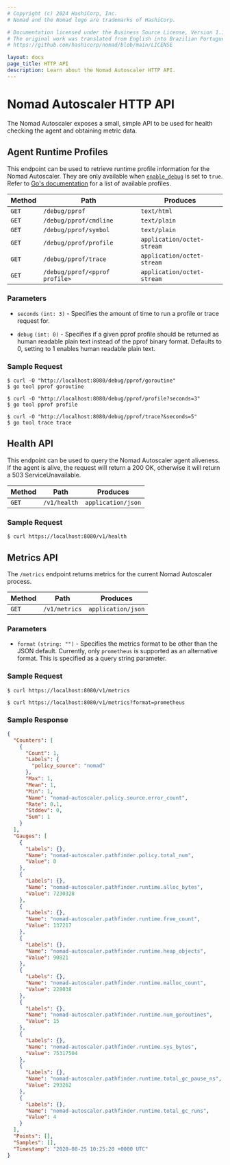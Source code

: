 ```yaml
---
# Copyright (c) 2024 HashiCorp, Inc.
# Nomad and the Nomad logo are trademarks of HashiCorp.

# Documentation licensed under the Business Source License, Version 1.1.
# The original work was translated from English into Brazilian Portuguese.
# https://github.com/hashicorp/nomad/blob/main/LICENSE

layout: docs
page_title: HTTP API
description: Learn about the Nomad Autoscaler HTTP API.
---
```


# Nomad Autoscaler HTTP API

The Nomad Autoscaler exposes a small, simple API to be used for health checking
the agent and obtaining metric data.

## Agent Runtime Profiles

This endpoint can be used to retrieve runtime profile information for the Nomad
Autoscaler. They are only available when [`enable_debug`][agent_enable_debug]
is set to `true`. Refer to [Go's documentation][go_debug] for a list of
available profiles.

| Method | Path                           | Produces                   |
| ------ | ------------------------------ | -------------------------- |
| `GET`  | `/debug/pprof`                 | `text/html`                |
| `GET`  | `/debug/pprof/cmdline`         | `text/plain`               |
| `GET`  | `/debug/pprof/symbol`          | `text/plain`               |
| `GET`  | `/debug/pprof/profile`         | `application/octet-stream` |
| `GET`  | `/debug/pprof/trace`           | `application/octet-stream` |
| `GET`  | `/debug/pprof/<pprof profile>` | `application/octet-stream` |

### Parameters

- `seconds` `(int: 3)` - Specifies the amount of time to run a profile or trace
  request for.

- `debug` `(int: 0)` - Specifies if a given pprof profile should be returned as
  human readable plain text instead of the pprof binary format. Defaults to 0,
  setting to 1 enables human readable plain text.

### Sample Request

```shell-session
$ curl -O "http://localhost:8080/debug/pprof/goroutine"
$ go tool pprof goroutine

$ curl -O "http://localhost:8080/debug/pprof/profile?seconds=3"
$ go tool pprof profile

$ curl -O "http://localhost:8080/debug/pprof/trace?&seconds=5"
$ go tool trace trace
```

## Health API

This endpoint can be used to query the Nomad Autoscaler agent aliveness. If the
agent is alive, the request will return a 200 OK, otherwise it will return a
503 ServiceUnavailable.

| Method | Path         | Produces           |
| ------ | ------------ | ------------------ |
| `GET`  | `/v1/health` | `application/json` |

### Sample Request

```shell-session
$ curl https://localhost:8080/v1/health
```

## Metrics API

The `/metrics` endpoint returns metrics for the current Nomad Autoscaler process.

| Method | Path          | Produces           |
| ------ | ------------- | ------------------ |
| `GET`  | `/v1/metrics` | `application/json` |

### Parameters

- `format` `(string: "")` - Specifies the metrics format to be other than the
  JSON default. Currently, only `prometheus` is supported as an alternative
  format. This is specified as a query string parameter.

### Sample Request

```shell-session
$ curl https://localhost:8080/v1/metrics
```

```shell-session
$ curl https://localhost:8080/v1/metrics?format=prometheus
```

### Sample Response

```json
{
  "Counters": [
    {
      "Count": 1,
      "Labels": {
        "policy_source": "nomad"
      },
      "Max": 1,
      "Mean": 1,
      "Min": 1,
      "Name": "nomad-autoscaler.policy.source.error_count",
      "Rate": 0.1,
      "Stddev": 0,
      "Sum": 1
    }
  ],
  "Gauges": [
    {
      "Labels": {},
      "Name": "nomad-autoscaler.pathfinder.policy.total_num",
      "Value": 0
    },
    {
      "Labels": {},
      "Name": "nomad-autoscaler.pathfinder.runtime.alloc_bytes",
      "Value": 7230328
    },
    {
      "Labels": {},
      "Name": "nomad-autoscaler.pathfinder.runtime.free_count",
      "Value": 137217
    },
    {
      "Labels": {},
      "Name": "nomad-autoscaler.pathfinder.runtime.heap_objects",
      "Value": 90821
    },
    {
      "Labels": {},
      "Name": "nomad-autoscaler.pathfinder.runtime.malloc_count",
      "Value": 228038
    },
    {
      "Labels": {},
      "Name": "nomad-autoscaler.pathfinder.runtime.num_goroutines",
      "Value": 15
    },
    {
      "Labels": {},
      "Name": "nomad-autoscaler.pathfinder.runtime.sys_bytes",
      "Value": 75317504
    },
    {
      "Labels": {},
      "Name": "nomad-autoscaler.pathfinder.runtime.total_gc_pause_ns",
      "Value": 293262
    },
    {
      "Labels": {},
      "Name": "nomad-autoscaler.pathfinder.runtime.total_gc_runs",
      "Value": 4
    }
  ],
  "Points": [],
  "Samples": [],
  "Timestamp": "2020-08-25 10:25:20 +0000 UTC"
}
```

[agent_enable_debug]: /nomad/tools/autoscaling/agent#enable_debug
[go_debug]: https://golang.org/pkg/runtime/pprof/#Profile
